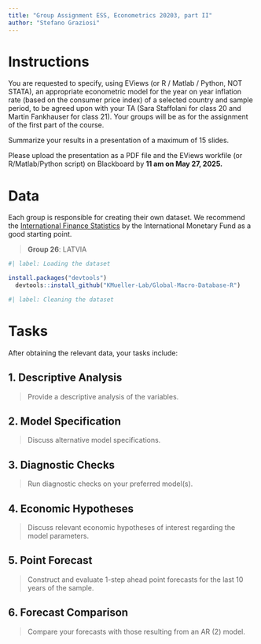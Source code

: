 ```yaml
---
title: "Group Assignment ESS, Econometrics 20203, part II"
author: "Stefano Graziosi"
---
```


# Instructions

You are requested to specify, using EViews (or R / Matlab / Python, NOT STATA), an appropriate econometric model for the year on year inflation rate (based on the consumer price index) of a selected country and sample period, to be agreed upon with your TA (Sara Staffolani for class 20 and Martin Fankhauser for class 21). Your groups will be as for the assignment of the first part of the course.

Summarize your results in a presentation of a maximum of 15 slides.

Please upload the presentation as a PDF file and the EViews workfile (or R/Matlab/Python script) on Blackboard by **11 am on May 27, 2025.**

# Data

Each group is responsible for creating their own dataset. We recommend the [International Finance Statistics](https://data.imf.org/?sk=4c514d48-b6ba-49ed-8ab9-52b0c1a0179b) by the International Monetary Fund as a good starting point.

> **Group 26**: LATVIA

```r
#| label: Loading the dataset

install.packages("devtools")
  devtools::install_github("KMueller-Lab/Global-Macro-Database-R")


```

```r
#| label: Cleaning the dataset

```

# Tasks

After obtaining the relevant data, your tasks include:

## 1. Descriptive Analysis

> Provide a descriptive analysis of the variables.

## 2. Model Specification

> Discuss alternative model specifications.

## 3. Diagnostic Checks

> Run diagnostic checks on your preferred model(s).

## 4. Economic Hypotheses

> Discuss relevant economic hypotheses of interest regarding the model parameters.

## 5. Point Forecast

> Construct and evaluate 1-step ahead point forecasts for the last 10 years of the sample.

## 6. Forecast Comparison

> Compare your forecasts with those resulting from an AR (2) model.
